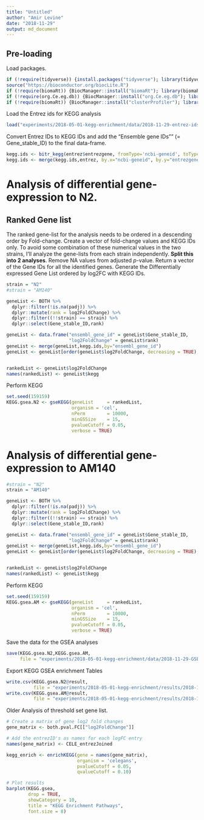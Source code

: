 ```yaml
---
title: "Untitled"
author: "Amir Levine"
date: "2018-11-29"
output: md_document
---
```


## Pre-loading
Load packages.
```r
if (!require(tidyverse)) {install.packages("tidyverse"); library(tidyverse)}
source("https://bioconductor.org/biocLite.R")
if (!require(biomaRt)) {BiocManager::install("biomaRt"); library(biomaRt)}
if (!require(org.Ce.eg.db)) {BiocManager::install("org.Ce.eg.db"); library(org.Ce.eg.db)}
if (!require(biomaRt)) {BiocManager::install("clusterProfiler"); library(clusterProfiler)}
```

Load the Entrez ids for KEGG analysis
```r
load("experiments/2018-05-01-kegg-enrichment/data/2018-11-29-entrez-ids-for-kegg-enrichment.Rdata")
```

Convert Entrez IDs to KEGG IDs and add the "Ensemble gene IDs"" (= Gene_stable_ID) to the final data-frame.
```r
kegg.ids <- bitr_kegg(entrez$entrezgene, fromType='ncbi-geneid', toType='kegg', organism='cel')
kegg.ids <- merge(kegg.ids,entrez, by.x="ncbi-geneid", by.y="entrezgene")
```

# Analysis of differential gene-expression to N2.
## Ranked Gene list
The ranked gene-list for the analysis needs to be ordered in a descending order by Fold-change.
Create a vector of fold-change values and KEGG IDs only.
To avoid some combination of these numerical values in the two strains, I'll analyze the gene-lists from each strain independently. **Split this into 2 analyses**.
Remove NA values from adjusted *p*-value.
Return a vector of the Gene IDs for all the identified genes.
Generate the Differentially expressed Gene List ordered by log2FC with KEGG IDs.
```r
strain = "N2"
#strain = "AM140"

geneList <- BOTH %>% 
  dplyr::filter(!is.na(padj)) %>%
  dplyr::mutate(rank = log2FoldChange) %>%
  dplyr::filter((!!strain) == strain) %>%
  dplyr::select(Gene_stable_ID,rank)

geneList <- data.frame("ensembl_gene_id" = geneList$Gene_stable_ID,
                       "log2FoldChange" = geneList$rank)
geneList <- merge(geneList,kegg.ids,by="ensembl_gene_id")
geneList <- geneList[order(geneList$log2FoldChange, decreasing = TRUE),]


rankedList <- geneList$log2FoldChange
names(rankedList) <- geneList$kegg
```

Perform KEGG 
```r
set.seed(159159)
KEGG.gsea.N2 <- gseKEGG(geneList     = rankedList,
                        organism = 'cel',
                        nPerm        = 10000,
                        minGSSize    = 15,
                        pvalueCutoff = 0.05, 
                        verbose = TRUE)
```

# Analysis of differential gene-expression to AM140
```r
#strain = "N2"
strain = "AM140"

geneList <- BOTH %>% 
  dplyr::filter(!is.na(padj)) %>%
  dplyr::mutate(rank = log2FoldChange) %>%
  dplyr::filter((!!strain) == strain) %>%
  dplyr::select(Gene_stable_ID,rank)

geneList <- data.frame("ensembl_gene_id" = geneList$Gene_stable_ID,
                       "log2FoldChange" = geneList$rank)
geneList <- merge(geneList,kegg.ids,by="ensembl_gene_id")
geneList <- geneList[order(geneList$log2FoldChange, decreasing = TRUE),]


rankedList <- geneList$log2FoldChange
names(rankedList) <- geneList$kegg
```

Perform KEGG 
```r
set.seed(159159)
KEGG.gsea.AM <- gseKEGG(geneList     = rankedList,
                        organism = 'cel',
                        nPerm        = 10000,
                        minGSSize    = 15,
                        pvalueCutoff = 0.05, 
                        verbose = TRUE)
```

Save the data for the GSEA analyses
```r
save(KEGG.gsea.N2,KEGG.gsea.AM,
     file = "experiments/2018-05-01-kegg-enrichment/data/2018-11-29-GSEA-KEGG-N2-AM-results.Rdata")
```


Export KEGG GSEA enrichment Tables
```r
write.csv(KEGG.gsea.N2@result,
          file = "experiments/2018-05-01-kegg-enrichment/results/2018-11-29-GSEA-KEGG-N2.csv")
write.csv(KEGG.gsea.AM@result,
          file = "experiments/2018-05-01-kegg-enrichment/results/2018-11-29-GSEA-KEGG-AM.csv")
```

Older Analysis of threshold set gene list.
```r
# Create a matrix of gene log2 fold changes
gene_matrix <- both.pval.FC[["log2FoldChange"]]

# Add the entrezID's as names for each logFC entry
names(gene_matrix) <- CELE_entrezJoined

kegg_enrich <- enrichKEGG(gene = names(gene_matrix),
                          organism = 'celegans',
                          pvalueCutoff = 0.05, 
                          qvalueCutoff = 0.10)

# Plot results
barplot(KEGG.gsea, 
        drop = TRUE, 
        showCategory = 10, 
        title = "KEGG Enrichment Pathways",
        font.size = 8)
```

